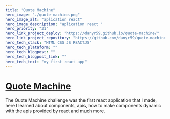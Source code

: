 ```yaml
---
title: "Quote Machine"
hero_image: "./quote-machine.png"
hero_image_alt: "aplication react"
hero_image_description: "aplication react "
hero_priority: "31"
hero_link_project_deploy: "https://danyr59.github.io/quote-machine/"
hero_link_project_repository: "https://github.com/danyr59/quote-machine"
hero_tech_stack: "HTML CSS JS REACTJS"
hero_tech_plataform: ""
hero_tech_blogpost: ""
hero_tech_blogpost_link: ""
hero_tech_text: "my first react app"
---
```


# [Quote Machine](https://danyr59.github.io/quote-machine/ "quote-machine") 


The Quote Machine challenge was the first react application that I made, here I learned about components, 
apis, how to make components dynamic with the apis provided by react and much more.
